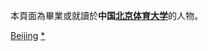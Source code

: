 {{Catnav|頁面分類|人物|校友|大學校友|中國大學校友|中華人民共和國大學校友}}

本頁面為畢業或就讀於'''中国[[北京体育大学|北京体育大学]]'''的人物。

[[Category:北京高校校友|Beijing]]
[[Category:北京体育大学|*]]